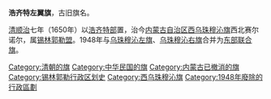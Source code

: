 '''浩齐特左翼旗'''，古旧旗名。

[[清朝|清]][[顺治|顺治]]七年（1650年）以[[浩齐特部|浩齐特部]]置，治今[[内蒙古自治区|内蒙古自治区]][[西乌珠穆沁旗|西乌珠穆沁旗]]西北赛尔诺尔，属[[锡林郭勒盟|锡林郭勒盟]]。1948年与[[乌珠穆沁左旗|乌珠穆沁左旗]]、[[乌珠穆沁右旗|乌珠穆沁右旗]]合并为[[东部联合旗|东部联合旗]]。 

{{内蒙古行政区划小作品}}
[[Category:清朝的旗|Category:清朝的旗]]
[[Category:中华民国的旗|Category:中华民国的旗]]
[[Category:内蒙古已撤消的旗|Category:内蒙古已撤消的旗]]
[[Category:锡林郭勒行政区划史|Category:锡林郭勒行政区划史]]
[[Category:西乌珠穆沁旗|Category:西乌珠穆沁旗]]
[[Category:1948年廢除的行政區劃|Category:1948年廢除的行政區劃]]